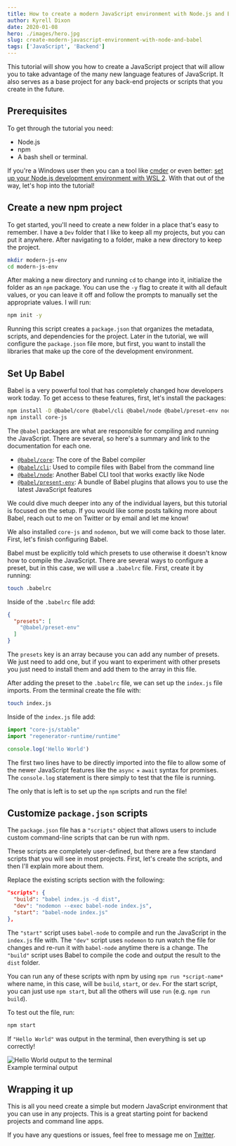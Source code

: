 ```yaml
---
title: How to create a modern JavaScript environment with Node.js and Babel
author: Kyrell Dixon
date: 2020-01-08
hero: ./images/hero.jpg
slug: create-modern-javascript-environment-with-node-and-babel
tags: ['JavaScript', 'Backend']
---
```


This tutorial will show you how to create a JavaScript project that will allow you to take advantage
of the many new language features of JavaScript. It also serves as a base project for any back-end projects
or scripts that you create in the future.

## Prerequisites

To get through the tutorial you need:
* Node.js
* npm
* A bash shell or terminal.

If you're a Windows user then you can a tool like [cmder](https://cmder.net/)
or even better: [set up your Node.js development environment with WSL 2](https://docs.microsoft.com/en-us/windows/nodejs/setup-on-wsl2).
With that out of the way, let's hop into the tutorial!

## Create a new npm project

To get started, you'll need to create a new folder in a place that's easy to remember. I have a `Dev` folder that I like to keep
all my projects, but you can put it anywhere. After navigating to a folder, make a new directory to keep the project.

```bash
mkdir modern-js-env
cd modern-js-env
```

After making a new directory and running `cd` to change into it, initialize the folder as an `npm` package.
You can use the `-y` flag to create it with all default values, or you can leave it off and follow the prompts to manually
set the appropriate values. I will run:

```bash
npm init -y
```

Running this script creates a `package.json` that organizes the metadata, scripts, and dependencies for the project.
Later in the tutorial, we will configure the `package.json` file more, but first, you want to install the libraries that make up the core of the development environment.

## Set Up Babel

Babel is a very powerful tool that has completely changed how developers work today.
To get access to these features, first, let's install the packages:

```bash
npm install -D @babel/core @babel/cli @babel/node @babel/preset-env nodemon
npm install core-js
```

The `@babel` packages are what are responsible for compiling and running the JavaScript. There are several, so here's a summary and link to the documentation for each one.

* [`@babel/core`](https://babeljs.io/docs/en/babel-core): The core of the Babel compiler
* [`@babel/cli`](https://babeljs.io/docs/en/babel-cli): Used to compile files with Babel from the command line
* [`@babel/node`](https://babeljs.io/docs/en/babel-node): Another Babel CLI tool that works exactly like Node
* [`@babel/present-env`](https://babeljs.io/docs/en/babel-preset-env): A bundle of Babel plugins that allows you to use the latest JavaScript features

We could dive much deeper into any of the individual layers, but this tutorial is focused on the setup. If you would like some posts talking more about Babel, reach out to me on Twitter or by email and let me know!

We also installed `core-js` and `nodemon`, but we will come back to those later. First, let's finish configuring Babel.

Babel must be explicitly told which presets to use otherwise it doesn't know how to compile the JavaScript. There are several ways to configure a preset,
but in this case, we will use a `.babelrc` file. First, create it by running:

```bash
touch .babelrc
```

Inside of the `.babelrc` file add:

```json
{
  "presets": [
    "@babel/preset-env"
  ]
}
```

The `presets` key is an array because you can add any number of presets. We just need to add one, but if you want to experiment with other presets
you just need to install them and add them to the array in this file.

After adding the preset to the `.babelrc` file, we can set up the `index.js` file imports. From the terminal create the file with:

```bash
touch index.js
```

Inside of the `index.js` file add:

```js
import "core-js/stable"
import "regenerator-runtime/runtime"

console.log('Hello World')
```

The first two lines have to be directly imported into the file to allow some of the newer JavaScript features like the `async` + `await` syntax for promises.
The `console.log` statement is there simply to test that the file is running.

The only that is left is to set up the `npm` scripts and run the file!

## Customize `package.json` scripts

The `package.json` file has a `"scripts"` object that allows users to include custom command-line scripts that can be run with npm.

These scripts are completely user-defined, but there are a few standard scripts that you will see in most projects. First, let's create the scripts, and then I'll
explain more about them.

Replace the existing scripts section with the following:

```json
"scripts": {
  "build": "babel index.js -d dist",
  "dev": "nodemon --exec babel-node index.js",
  "start": "babel-node index.js"
},
```

The `"start"` script uses `babel-node` to compile and run the JavaScript in the `index.js` file with.
The `"dev"` script uses `nodemon` to run watch the file for changes and re-run it with `babel-node` anytime there is a change.
The `"build"` script uses Babel to compile the code and output the result to the `dist` folder.

You can run any of these scripts with npm by using `npm run *script-name*` where name, in this case, will be `build`, `start`, or `dev`.
For the start script, you can just use `npm start`, but all the others will use `run` (e.g. `npm run build`).

To test out the file, run:

```bash
npm start
```

If `"Hello World"` was output in the terminal, then everything is set up correctly!

<div className="Image__Medium">
  <img
    src="./images/hello-world-cli.jpg"
    title="Hello World output to terminal"
    alt="Hello World output to the terminal"
  />
</div>

<figcaption>Example terminal output</figcaption>

## Wrapping it up

This is all you need create a simple but modern JavaScript environment that you can use in any projects. This is a great starting point for
backend projects and command line apps.

If you have any questions or issues, feel free to message me on [Twitter](https://www.twitter.com/kyrelldixon).
